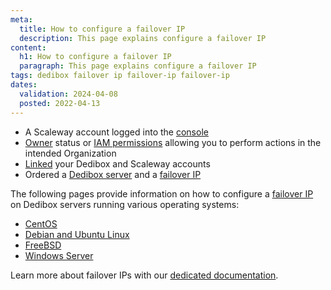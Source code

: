 ```yaml
---
meta:
  title: How to configure a failover IP
  description: This page explains configure a failover IP
content:
  h1: How to configure a failover IP
  paragraph: This page explains configure a failover IP
tags: dedibox failover ip failover-ip failover-ip
dates:
  validation: 2024-04-08
  posted: 2022-04-13
---
```


<Macro id="dedibox-scaleway-migration" />

<Macro id="failover-ip" />

<Macro id="requirements" />

- A Scaleway account logged into the [console](https://console.scaleway.com)
- [Owner](/identity-and-access-management/iam/concepts/#owner) status or [IAM permissions](/identity-and-access-management/iam/concepts/#permission) allowing you to perform actions in the intended Organization
- [Linked](/bare-metal/dedibox/how-to/link-dedibox-account/) your Dedibox and Scaleway accounts
- Ordered a [Dedibox server](/bare-metal/dedibox/how-to/order-dedibox/) and a [failover IP](/bare-metal/dedibox/how-to/order-failover-ip/)

The following pages provide information on how to configure a [failover IP](/dedibox-network/ip-failover/concepts/#failover-ips) on Dedibox servers running various operating systems:

* [CentOS](/dedibox-network/ip-failover/how-to/configure-centos/)
* [Debian and Ubuntu Linux](/dedibox-network/ip-failover/how-to/configure-debian-ubuntu/)
* [FreeBSD](/dedibox-network/ip-failover/how-to/configure-freebsd/)
* [Windows Server](/dedibox-network/ip-failover/how-to/configure-windows/)

Learn more about failover IPs with our [dedicated documentation](/dedibox-network/ip-failover/quickstart/).